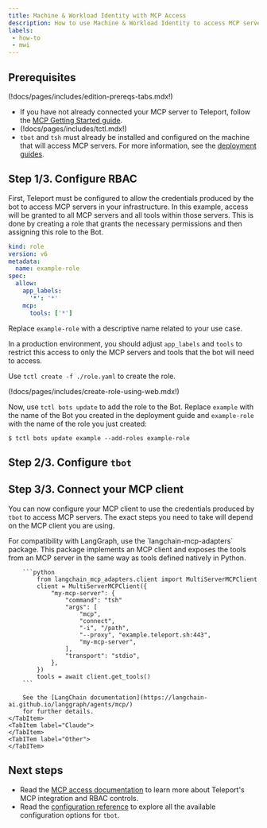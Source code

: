 ```yaml
---
title: Machine & Workload Identity with MCP Access
description: How to use Machine & Workload Identity to access MCP servers
labels:
 - how-to
 - mwi
---
```


## Prerequisites

(!docs/pages/includes/edition-prereqs-tabs.mdx!)

- If you have not already connected your MCP server to Teleport, follow
the [MCP Getting Started guide](../../../enroll-resources/mcp-access/getting-started.mdx).
- (!docs/pages/includes/tctl.mdx!)
- `tbot` and `tsh` must already be installed and configured on the machine that
will access MCP servers. For more information, see the
[deployment guides](../deployment/deployment.mdx).

## Step 1/3. Configure RBAC

First, Teleport must be configured to allow the credentials produced by the bot
to access MCP servers in your infrastructure. In this example, access will be
granted to all MCP servers and all tools within those servers. This is done by
creating a role that grants the necessary permissions and then assigning this
role to the Bot.

```yaml
kind: role
version: v6
metadata:
  name: example-role
spec:
  allow:
    app_labels:
      '*': '*'
    mcp:
      tools: ['*']
```

Replace `example-role` with a descriptive name related to your use case.

In a production environment, you should adjust `app_labels` and `tools` to
restrict this access to only the MCP servers and tools that the bot will need
to access.

Use `tctl create -f ./role.yaml` to create the role.

(!docs/pages/includes/create-role-using-web.mdx!)

Now, use `tctl bots update` to add the role to the Bot. Replace `example`
with the name of the Bot you created in the deployment guide and `example-role`
with the name of the role you just created:

```code
$ tctl bots update example --add-roles example-role
```

## Step 2/3. Configure `tbot`

## Step 3/3. Connect your MCP client

You can now configure your MCP client to use the credentials produced by `tbot`
to access MCP servers. The exact steps you need to take will depend on the
MCP client you are using.

<Tabs>
    <TabItem label="LangGraph">
        For compatibility with LangGraph, use the `langchain-mcp-adapters`
        package. This package implements an MCP client and exposes the tools
        from an MCP server in the same way as tools defined natively in Python.

        ```python
            from langchain_mcp_adapters.client import MultiServerMCPClient
            client = MultiServerMCPClient({
                "my-mcp-server": {
                    "command": "tsh"
                    "args": [
                        "mcp",
                        "connect",
                        "-i", "/path",
                        "--proxy", "example.teleport.sh:443",
                        "my-mcp-server",
                    ],
                    "transport": "stdio",
                },
            })
            tools = await client.get_tools()
        ```

        See the [LangChain documentation](https://langchain-ai.github.io/langgraph/agents/mcp/)
        for further details.
    </TabItem>
    <TabItem label="Claude">
    </TabItem>
    <TabITem label="Other">
    </TabITem>
</Tabs>

## Next steps

- Read the [MCP access documentation](../../../enroll-resources/mcp-access/mcp-access.mdx)
to learn more about Teleport's MCP integration and RBAC controls.
- Read the [configuration reference](../../../reference/machine-id/configuration.mdx) to explore
all the available configuration options for `tbot`.
